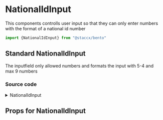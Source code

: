 
<Meta title="Components|Forms/Input/NationalIdInput" component={NationalIdInput}/>


# NationalIdInput
This components controlls user input so that they can only enter numbers with the format of a national id number

```javascript
import {NationalIdInput} from "@staccx/bento"
```

## Standard NationalIdInput
The inputfield only allowed numbers and formats the input with 5-4 and max 9 numbers

<Preview>
  <Story name="Standard">
   <NationalIdInput id="9852145" />
  </Story>
</Preview>

### Source code
<details><summary>NationalIdInput</summary>
<p>

```bash
import React from "react"
import PropTypes from "prop-types"
import Input, { InputPropTypes } from "../Input"

const options = {
  nb: { blocks: [6, 5], numericOnly: true, delimiter: "·" }
}
/**
 * Input for National ID Numbers.
 */
const NationalIdInput = React.forwardRef(
  ({ mask, id, guide, locale = "nb", ...otherProps }, ref) => (
    <Input
      type={"tel"}
      ref={ref}
      options={options[locale]}
      id={id}
      {...otherProps}
    />
  )
)

NationalIdInput.propTypes = {
  ...InputPropTypes,
  locale: PropTypes.oneOf(["nb"]),
  id: PropTypes.string.isRequired,
  guide: PropTypes.bool
}

NationalIdInput.defaultProps = {
  locale: "nb",
  guide: false
}

export default NationalIdInput

```

</p>
</details>


## Props for NationalIdInput
<Props of={NationalIdInput} />
